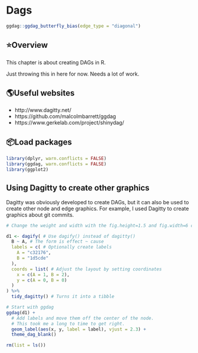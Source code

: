 # Dags

<!--
Hidden comments placeholder

To preview:
bookdown::preview_chapter("chapters/06_visualization/dags.Rmd")
-->

```r
ggdag::ggdag_butterfly_bias(edge_type = "diagonal")
```

## ⭐️Overview

This chapter is about creating DAGs in R.

Just throwing this in here for now. Needs a lot of work.


## 🌎Useful websites

* http://www.dagitty.net/
* https://github.com/malcolmbarrett/ggdag
* https://www.gerkelab.com/project/shinydag/


## 📦Load packages

```r
library(dplyr, warn.conflicts = FALSE)
library(ggdag, warn.conflicts = FALSE)
library(ggplot2)
```


## Using Dagitty to create other graphics

Dagitty was obviously developed to create DAGs, but it can also be used to create other node and edge graphics. For example, I used Dagitty to create graphics about git commits.

```r
# Change the weight and width with the fig.height=1.5 and fig.width=6 code chunk options.

d1 <- dagify( # Use dagify() instead of dagitty()
  B ~ A, # The form is effect ~ cause
  labels = c( # Optionally create labels
    A = "c32176",
    B = "1d5cde"
  ),
  coords = list( # Adjust the layout by setting coordinates
    x = c(A = 1, B = 2),
    y = c(A = 0, B = 0)
  )
) %>% 
  tidy_dagitty() # Turns it into a tibble

# Start with ggdag
ggdag(d1) + 
  # Add labels and move them off the center of the node.
  # This took me a long to time to get right.
  geom_label(aes(x, y, label = label), vjust = 2.3) + 
  theme_dag_blank()
```


<!--
Clean up and add session info
-->

```r
rm(list = ls())
```


